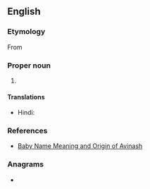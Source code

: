 ==English==

===Etymology===
From {{der|en|hi|अविनाश||indestructible}}

===Proper noun===
{{en-proper noun}}

# {{given name|lang=en|male|from=Hindi}}

====Translations====
{{trans-top|male given name}}
* Hindi: {{t+|hi|अविनाश}}
{{trans-mid}}
{{trans-bottom}}

===References===
* [https://web.archive.org/web/20081028195646/http://www.mybaby-name.com/baby-name-full-detail/avinash/19203/1 Baby Name Meaning and Origin of Avinash]

===Anagrams===
* {{anagrams|en|a=aahinsv|Shavian}}